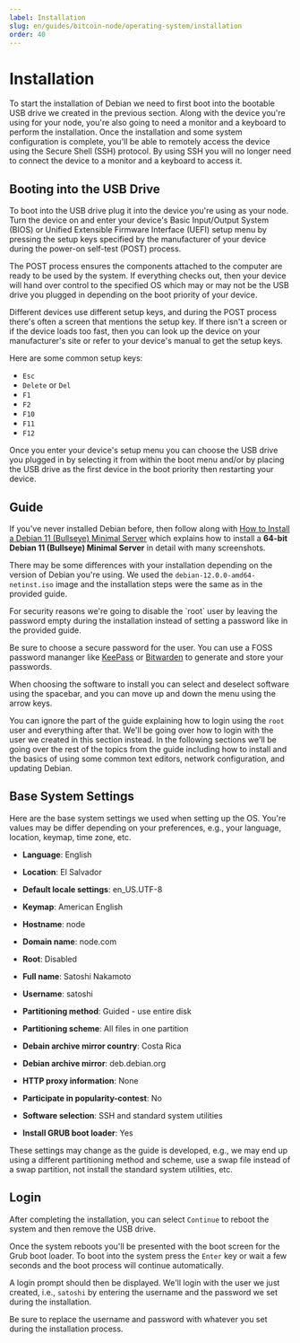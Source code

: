 ```yaml
---
label: Installation
slug: en/guides/bitcoin-node/operating-system/installation
order: 40
---
```



# Installation

To start the installation of Debian we need to first boot into the bootable USB drive we created in the previous section. Along with the device you're using for your node, you're also going to need a monitor and a keyboard to perform the installation. Once the installation and some system configuration is complete, you'll be able to remotely access the device using the Secure Shell (SSH) protocol. By using SSH you will no longer need to connect the device to a monitor and a keyboard to access it.

## Booting into the USB Drive

To boot into the USB drive plug it into the device you're using as your node. Turn the device on and enter your device's Basic Input/Output System (BIOS) or Unified Extensible Firmware Interface (UEFI) setup menu by pressing the setup keys specified by the manufacturer of your device during the power-on self-test (POST) process.

The POST process ensures the components attached to the computer are ready to be used by the system. If everything checks out, then your device will hand over control to the specified OS which may or may not be the USB drive you plugged in depending on the boot priority of your device.

Different devices use different setup keys, and during the POST process there's often a screen that mentions the setup key. If there isn't a screen or if the device loads too fast, then you can look up the device on your manufacturer's site or refer to your device's manual to get the setup keys.

Here are some common setup keys:

- `Esc`
- `Delete` or `Del`
- `F1`
- `F2`
- `F10`
- `F11`
- `F12`

Once you enter your device's setup menu you can choose the USB drive you plugged in by selecting it from within the boot menu and/or by placing the USB drive as the first device in the boot priority then restarting your device.

## Guide

If you've never installed Debian before, then follow along with [How to Install a Debian 11 (Bullseye) Minimal Server](https://www.howtoforge.com/tutorial/debian-minimal-server/) which explains how to install a **64-bit Debian 11 (Bullseye) Minimal Server** in detail with many screenshots.

There may be some differences with your installation depending on the version of Debian you're using. We used the `debian-12.0.0-amd64-netinst.iso` image and the installation steps were the same as in the provided guide.

<Callout client:load type="warning">
  For security reasons we're going to disable the `root` user by leaving the password empty during the installation instead of setting a password like in the provided guide.
</Callout>

Be sure to choose a secure password for the user. You can use a FOSS password mananger like [KeePass](https://keepass.info/) or [Bitwarden](https://bitwarden.com/) to generate and store your passwords.

<Callout client:load type="tip">
  When choosing the software to install you can select and deselect software using the spacebar, and you can move up and down the menu using the arrow keys.
</Callout>

You can ignore the part of the guide explaining how to login using the `root` user and everything after that. We'll be going over how to login with the user we created in this section instead. In the following sections we'll be going over the rest of the topics from the guide including how to install and the basics of using some common text editors, network configuration, and updating Debian.

## Base System Settings

Here are the base system settings we used when setting up the OS. You're values may be differ depending on your preferences, e.g., your language, location, keymap, time zone, etc.

- **Language**: English

- **Location**: El Salvador

- **Default locale settings**: en_US.UTF-8

- **Keymap**: American English

- **Hostname**: node

- **Domain name**: node.com

- **Root**: Disabled

- **Full name**: Satoshi Nakamoto

- **Username**: satoshi

- **Partitioning method**: Guided - use entire disk

- **Partitioning scheme**: All files in one partition

- **Debain archive mirror country**: Costa Rica

- **Debian archive mirror**: deb.debian.org

- **HTTP proxy information**: None

- **Participate in popularity-contest**: No

- **Software selection**: SSH and standard system utilities

- **Install GRUB boot loader**: Yes

<Callout client:load type="tip">
  These settings may change as the guide is developed, e.g., we may end up using a different partitioning method and scheme, use a swap file instead of a swap partition, not install the standard system utilities, etc.
</Callout>

## Login

After completing the installation, you can select `Continue` to reboot the system and then remove the USB drive.

Once the system reboots you'll be presented with the boot screen for the Grub boot loader. To boot into the system press the `Enter` key or wait a few seconds and the boot process will continue automatically.

A login prompt should then be displayed. We'll login with the user we just created, i.e., `satoshi` by entering the username and the password we set during the installation.

<Callout client:load type="tip">
  Be sure to replace the username and password with whatever you set during the installation process.
</Callout>

